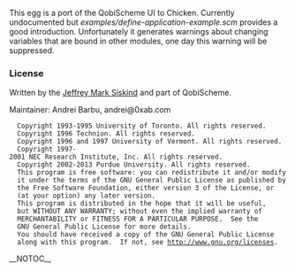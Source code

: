 This egg is a port of the QobiScheme UI to Chicken. Currently
undocumented but ''examples/define-application-example.scm'' provides
a good introduction. Unfortunately it generates warnings about
changing variables that are bound in other modules, one day this
warning will be suppressed.

=== License ===

Written by the [[https://engineering.purdue.edu/~qobi/|Jeffrey Mark Siskind]] and part of
QobiScheme.

Maintainer: Andrei Barbu, andrei@0xab.com

   Copyright 1993-1995 University of Toronto. All rights reserved.
   Copyright 1996 Technion. All rights reserved.
   Copyright 1996 and 1997 University of Vermont. All rights reserved.
   Copyright 1997-2001 NEC Research Institute, Inc. All rights reserved.
   Copyright 2002-2013 Purdue University. All rights reserved.
   This program is free software: you can redistribute it and/or modify
   it under the terms of the GNU General Public License as published by
   the Free Software Foundation, either version 3 of the License, or
   (at your option) any later version.
   This program is distributed in the hope that it will be useful,
   but WITHOUT ANY WARRANTY; without even the implied warranty of
   MERCHANTABILITY or FITNESS FOR A PARTICULAR PURPOSE.  See the
   GNU General Public License for more details.
   You should have received a copy of the GNU General Public License
   along with this program.  If not, see http://www.gnu.org/licenses.
__NOTOC__
